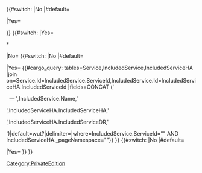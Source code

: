 <tr>

{{#switch:{{{AddIncluded|}}}
|No
|#default=
<td>
{{{Service|}}}
</td>
|Yes=
<td colspan="3">
{{{Service|}}}
</td>
</tr>
}}
{{#switch:{{{NoHA|}}}
|Yes=
<td colspan="2">
&#42; {{{Notes|}}}
</td>
|No=
{{#switch:{{{AddIncluded|}}}
|No
|#default=
<td>
{{{High Availability|}}}
</td>
|Yes=
{{#cargo_query:
tables=Service,IncludedService,IncludedServiceHA
|join on=Service.Id=IncludedService.ServiceId,IncludedService.Id=IncludedServiceHA.IncludedServiceId
|fields=CONCAT ('<tr><td style="white-space: nowrap;">&nbsp;&nbsp;&mdash; ',IncludedService.Name,'</td><td>',IncludedServiceHA.IncludedServiceHA,'</td><td>',IncludedServiceHA.IncludedServiceDR,'</td></tr>')|default=wut?|delimiter=|where=IncludedService.ServiceId="{{{ServiceId|}}}" AND IncludedServiceHA._pageNamespace="{{NAMESPACENUMBER}}"}}
}}
{{#switch:{{{AddIncluded|}}}
|No
|#default=
<td>
{{{Disaster Recovery|}}}
</td>
|Yes=
}}
}}
</tr><noinclude>[[Category:PrivateEdition]]</noinclude>